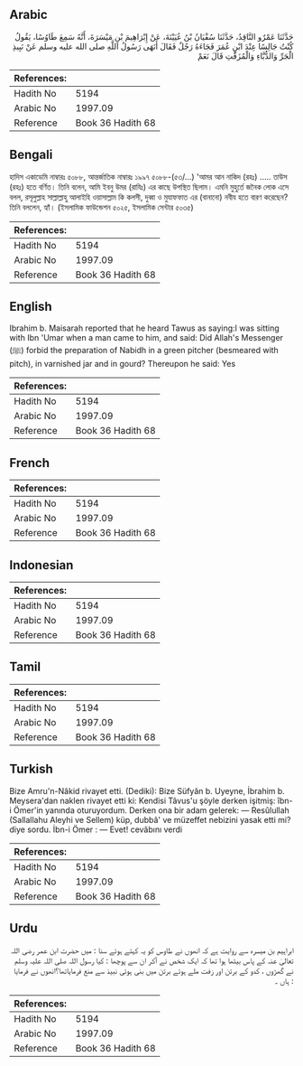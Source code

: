 ## Arabic


<div dir="rtl" lang="ar" style={{fontSize:'larger',backgroundColor:'#f8f9fa',padding:20}}>
حَدَّثَنَا عَمْرٌو النَّاقِدُ، حَدَّثَنَا سُفْيَانُ بْنُ عُيَيْنَةَ، عَنْ إِبْرَاهِيمَ بْنِ مَيْسَرَةَ، أَنَّهُ سَمِعَ طَاوُسًا، يَقُولُ كُنْتُ جَالِسًا عِنْدَ ابْنِ عُمَرَ فَجَاءَهُ رَجُلٌ فَقَالَ أَنَهَى رَسُولُ اللَّهِ صلى الله عليه وسلم عَنْ نَبِيذِ الْجَرِّ وَالدُّبَّاءِ وَالْمُزَفَّتِ قَالَ نَعَمْ
</div>
<div style={{backgroundColor:'#f8f9fa',padding:20, marginBottom: 10}}><table> <thead> <tr> <th>References:</th> <th></th> </tr> </thead> <tbody><tr><td>Hadith No</td><td>5194</td></tr><tr><td>Arabic No</td><td>1997.09</td></tr><tr><td>Reference</td><td>Book 36 Hadith 68</td></tr></tbody></table></div>

## Bengali


<div dir="ltr" lang="bn" style={{fontSize:'larger',backgroundColor:'#f8f9fa',padding:20}}>
হাদিস একাডেমি নাম্বারঃ ৫০৮৮, আন্তর্জাতিক নাম্বারঃ ১৯৯৭ ৫০৮৮-(৫৩/...) 'আমর আন নাকিদ (রহঃ) ..... তাউস (রহঃ) হতে বর্ণিত। তিনি বলেন, আমি ইবনু উমর (রাযিঃ) এর কাছে উপস্থিত ছিলাম। এমনি মুহুর্তে জনৈক লোক এসে বলল, রসূলুল্লাহ সাল্লাল্লাহু আলাইহি ওয়াসাল্লাম কি কলসী, দুব্বা ও মুযাফফাত এর (বানানো) নবীয হতে বারণ করেছেন? তিনি বললেন, হ্যাঁ। (ইসলামিক ফাউন্ডেশন ৫০২৫, ইসলামিক সেন্টার ৫০৩৫)
</div>
<div style={{backgroundColor:'#f8f9fa',padding:20, marginBottom: 10}}><table> <thead> <tr> <th>References:</th> <th></th> </tr> </thead> <tbody><tr><td>Hadith No</td><td>5194</td></tr><tr><td>Arabic No</td><td>1997.09</td></tr><tr><td>Reference</td><td>Book 36 Hadith 68</td></tr></tbody></table></div>

## English


<div dir="ltr" lang="en" style={{fontSize:'larger',backgroundColor:'#f8f9fa',padding:20}}>
Ibrahim b. Maisarah reported that he heard Tawus as saying:I was sitting with Ibn 'Umar when a man came to him, and said: Did Allah's Messenger (ﷺ) forbid the preparation of Nabidh in a green pitcher (besmeared with pitch), in varnished jar and in gourd? Thereupon he said: Yes
</div>
<div style={{backgroundColor:'#f8f9fa',padding:20, marginBottom: 10}}><table> <thead> <tr> <th>References:</th> <th></th> </tr> </thead> <tbody><tr><td>Hadith No</td><td>5194</td></tr><tr><td>Arabic No</td><td>1997.09</td></tr><tr><td>Reference</td><td>Book 36 Hadith 68</td></tr></tbody></table></div>

## French


<div dir="ltr" lang="fr" style={{fontSize:'larger',backgroundColor:'#f8f9fa',padding:20}}>

</div>
<div style={{backgroundColor:'#f8f9fa',padding:20, marginBottom: 10}}><table> <thead> <tr> <th>References:</th> <th></th> </tr> </thead> <tbody><tr><td>Hadith No</td><td>5194</td></tr><tr><td>Arabic No</td><td>1997.09</td></tr><tr><td>Reference</td><td>Book 36 Hadith 68</td></tr></tbody></table></div>

## Indonesian


<div dir="ltr" lang="id" style={{fontSize:'larger',backgroundColor:'#f8f9fa',padding:20}}>

</div>
<div style={{backgroundColor:'#f8f9fa',padding:20, marginBottom: 10}}><table> <thead> <tr> <th>References:</th> <th></th> </tr> </thead> <tbody><tr><td>Hadith No</td><td>5194</td></tr><tr><td>Arabic No</td><td>1997.09</td></tr><tr><td>Reference</td><td>Book 36 Hadith 68</td></tr></tbody></table></div>

## Tamil


<div dir="ltr" lang="ta" style={{fontSize:'larger',backgroundColor:'#f8f9fa',padding:20}}>

</div>
<div style={{backgroundColor:'#f8f9fa',padding:20, marginBottom: 10}}><table> <thead> <tr> <th>References:</th> <th></th> </tr> </thead> <tbody><tr><td>Hadith No</td><td>5194</td></tr><tr><td>Arabic No</td><td>1997.09</td></tr><tr><td>Reference</td><td>Book 36 Hadith 68</td></tr></tbody></table></div>

## Turkish


<div dir="ltr" lang="tr" style={{fontSize:'larger',backgroundColor:'#f8f9fa',padding:20}}>
Bize Amru'n-Nâkid rivayet etti. (Dediki): Bize Süfyân b. Uyeyne, İbrahim b. Meysera'dan naklen rivayet etti ki: Kendisi Tâvus'u şöyle derken işitmiş: îbn-i Ömer'in yanında oturuyordum. Derken ona bir adam gelerek: — Resûlullah (Sallallahu Aleyhi ve Sellem) küp, dubbâ' ve müzeffet nebizini yasak etti mi? diye sordu. İbn-i Ömer : — Evet! cevâbını verdi
</div>
<div style={{backgroundColor:'#f8f9fa',padding:20, marginBottom: 10}}><table> <thead> <tr> <th>References:</th> <th></th> </tr> </thead> <tbody><tr><td>Hadith No</td><td>5194</td></tr><tr><td>Arabic No</td><td>1997.09</td></tr><tr><td>Reference</td><td>Book 36 Hadith 68</td></tr></tbody></table></div>

## Urdu


<div dir="rtl" lang="ur" style={{fontSize:'larger',backgroundColor:'#f8f9fa',padding:20}}>
ابراہیم بن میسرہ سے روایت ہے کہ انھوں نے طاوس کو یہ کہتے ہوئے سنا : میں حضرت ابن عمر رضی اللہ تعالیٰ عنہ کے پاس بیٹھا ہوا تھا کہ ایک شخص نے آکر ان سے پوچھا : کیا رسول اللہ صلی اللہ علیہ وسلم نے گھڑوں ، کدو کے برتن اور زفت ملے ہوئے برتن میں بنی ہوئی نبیذ سے منع فرمایاتھا؟انھوں نے فرمایا : ہاں ۔
</div>
<div style={{backgroundColor:'#f8f9fa',padding:20, marginBottom: 10}}><table> <thead> <tr> <th>References:</th> <th></th> </tr> </thead> <tbody><tr><td>Hadith No</td><td>5194</td></tr><tr><td>Arabic No</td><td>1997.09</td></tr><tr><td>Reference</td><td>Book 36 Hadith 68</td></tr></tbody></table></div>